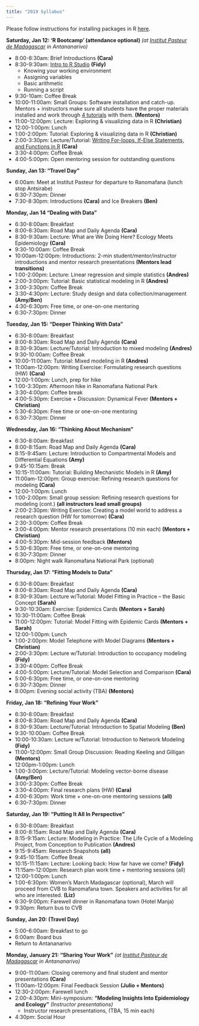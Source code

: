 ```yaml
---
title: "2019 Syllabus"
---
```


Please follow instructions for installing packages in R [here](E2M2-2018/E2M2_InstallPackages.html).


**Saturday, Jan 12: ‘R Bootcamp’ (attendance optional)** *(at [Institut Pasteur de Madagascar](http://www.pasteur.mg/) in Antananarivo)*

* 8:00-8:30am: Brief Introductions __(Cara)__
* 8:30-9:30am: [Intro to R Studio](E2M2-2019/Rbasics.zip) __(Fidy)__
    * Knowing your working environment
    * Assigning variables
    * Basic arithmetic
    * Running a script
* 9:30-10am: Coffee Break
* 10:00-11:00am:  Small Groups: Software installation and catch-up. Mentors + instructors make sure all students have the proper materials installed and work through [4 tutorials](E2M2-2018/E2M2_R_tutorials.zip) with them. __(Mentors)__
* 11:00-12:00pm: Lecture: Exploring & visualizing data in R __(Christian)__
* 12:00-1:00pm: Lunch
* 1:00-2:00pm: Tutorial: Exploring & visualizing data in R __(Christian)__
* 2:00-3:30pm: Lecture/Tutorial: [Writing For-loops, If-Else Statements, and Functions in R](E2M2-2019/Bootcamp_Functions&ForLoops.zip) __(Cara)__
* 3:30-4:00pm: Coffee Break
* 4:00-5:00pm: Open mentoring session for outstanding questions

**Sunday, Jan 13: “Travel Day"**

* 6:00am: Meet at Institut Pasteur for departure to Ranomafana (lunch stop Antsirabe)
* 6:30-7:30pm: Dinner
* 7:30-8:30pm: Introductions __(Cara)__ and Ice Breakers __(Ben)__

**Monday, Jan 14 “Dealing with Data”**

* 6:30-8:00am: Breakfast
* 8:00-8:30am: Road Map and Daily Agenda __(Cara)__
* 8:30-9:30am: Lecture: What are We Doing Here? Ecology Meets Epidemiology __(Cara)__
* 9:30-10:00am: Coffee Break
* 10:00am-12:00pm: Introductions: 2-min student/mentor/instructor introductions and mentor research presentations __(Mentors lead transitions)__
* 1:00-2:00pm: Lecture: Linear regression and simple statistics __(Andres)__
* 2:00-3:00pm: Tutorial: Basic statistical modeling in R __(Andres)__
* 3:00-3:30pm: Coffee Break
* 3:30-4:30pm: Lecture: Study design and data collection/management __(Amy/Ben)__
* 4:30-6:30pm: Free time, or one-on-one mentoring
* 6:30-7:30pm: Dinner

**Tuesday, Jan 15: “Deeper Thinking With Data”**

* 6:30-8:00am: Breakfast
* 8:00-8:30am: Road Map and Daily Agenda __(Cara)__
* 8:30-9:30am: Lecture/Tutorial: Introduction to mixed modeling __(Andres)__
* 9:30-10:00am: Coffee Break
* 10:00-11:00am: Tutorial: Mixed modeling in R __(Andres)__
* 11:00am-12:00pm: Writing Exercise: Formulating research questions (HW) __(Cara)__
* 12:00-1:00pm: Lunch, prep for hike
* 1:00-3:30pm: Afternoon hike in Ranomafana National Park
* 3:30-4:00pm: Coffee break
* 4:00-5:30pm: Exercise + Discussion: Dynamical Fever __(Mentors + Christian)__
* 5:30-6:30pm: Free time or one-on-one mentoring
* 6:30-7:30pm: Dinner


**Wednesday, Jan 16: “Thinking About Mechanism”**

* 6:30-8:00am: Breakfast
* 8:00-8:15am: Road Map and Daily Agenda __(Cara)__
* 8:15-9:45am: Lecture: Introduction to Compartmental Models and Differential Equations __(Amy)__
* 9:45-10:15am: Break
* 10:15-11:00am: Tutorial: Building Mechanistic Models in R __(Amy)__
* 11:00am-12:00pm: Group exercise: Refining research questions for modeling __(Cara)__
* 12:00-1:00pm: Lunch
* 1:00-2:00pm: Small group session: Refining research questions for modeling (cont.) __(all instructors lead small groups)__
* 2:00-2:30pm: Writing Exercise: Creating a model world to address a research question (HW for tomorrow) __(Cara)__
* 2:30-3:00pm: Coffee Break
* 3:00-4:00pm: Mentor research presentations (10 min each) __(Mentors + Christian)__
* 4:00-5:30pm: Mid-session feedback __(Mentors)__
* 5:30-6:30pm: Free time, or one-on-one mentoring
* 6:30-7:30pm: Dinner
* 8:00pm: Night walk Ranomafana National Park (optional)

**Thursday, Jan 17: “Fitting Models to Data”**

* 6:30-8:00am: Breakfast
* 8:00-8:30am: Road Map and Daily Agenda __(Cara)__
* 8:30-9:30am: Lecture w/Tutorial: Model Fitting in Practice – the Basic Concept __(Sarah)__
* 9:30-10:30am: Exercise: Epidemics Cards __(Mentors + Sarah)__
* 10:30-11:00am: Coffee Break
* 11:00-12:00pm:  Tutorial: Model Fitting with Epidemic Cards __(Mentors + Sarah)__
* 12:00-1:00pm: Lunch
* 1:00-2:00pm: Model Telephone with Model Diagrams __(Mentors + Christian)__
* 2:00-3:30pm: Lecture w/Tutorial: Introduction to occupancy modeling __(Fidy)__
* 3:30-4:00pm: Coffee Break
* 4:00-5:00pm: Lecture/Tutorial: Model Selection and Comparison __(Cara)__
* 5:00-6:30pm:  Free time, or one-on-one mentoring
* 6:30-7:30pm: Dinner
* 8:00pm: Evening social activity (TBA) __(Mentors)__


**Friday, Jan 18: “Refining Your Work”**

* 6:30-8:00am: Breakfast
* 8:00-8:30am: Road Map and Daily Agenda __(Cara)__
* 8:30-9:30am: Lecture/Tutorial: Introduction to Spatial Modeling __(Ben)__
* 9:30-10:00am: Coffee Break
* 10:00-10:30am:  Lecture w/Tutorial: Introduction to Network Modeling __(Fidy)__
* 11:00-12:00pm: Small Group Discussion: Reading Keeling and Gilligan __(Mentors)__
* 12:00pm-1:00pm: Lunch
* 1:00-3:00pm: Lecture/Tutorial: Modeling vector-borne disease __(Amy/Ben)__
* 3:00-3:30pm: Coffee Break
* 3:30-4:00pm: Final research plans (HW) __(Cara)__
* 4:00-6:30pm: Work time + one-on-one mentoring sessions __(all)__
* 6:30-7:30pm: Dinner


**Saturday, Jan 19: “Putting It All In Perspective”**

* 6:30-8:00am: Breakfast
* 8:00-8:15am: Road Map and Daily Agenda __(Cara)__
* 8:15-9:15am: Lecture: Modeling in Practice: The Life Cycle of a Modeling Project, from Conception to Publication __(Andres)__  
* 9:15-9:45am: Research Snapshots __(all)__
* 9:45-10:15am: Coffee Break
* 10:15-11:15am: Lecture: Looking back: How far have we come? __(Fidy)__
* 11:15am-12:00pm: Research plan work time + mentoring sessions (all)
* 12:00-1:00pm: Lunch
* 1:00-6:30pm: Women’s March Madagascar (optional), March will proceed from CVB to Ranomafana town. Speakers and activities for all who are interested. __(Liz)__
* 6:30-9:00pm: Farewell dinner in Ranomafana town (Hotel Manja)
* 9:30pm: Return bus to CVB

**Sunday, Jan 20: (Travel Day)**

* 5:00-6:00am: Breakfast to go
* 6:00am: Board bus
* Return to Antananarivo 

**Monday, January 21: "Sharing Your Work"** *(at [Institut Pasteur de Madagascar](http://www.pasteur.mg/) in Antananarivo)*

* 9:00-11:00am: Closing ceremony and final student and mentor presentations __(Cara)__
* 11:00am-12:00pm: Final Feedback Session __(Julio + Mentors)__
* 12:30-2:00pm: Farewell lunch
* 2:00-4:30pm: Mini-symposium: **“Modeling Insights Into Epidemiology and Ecology”** *(Instructor presentations)*
    * Instructor research presentations, (TBA, 15 min each) 
* 4:30pm: Social Hour

